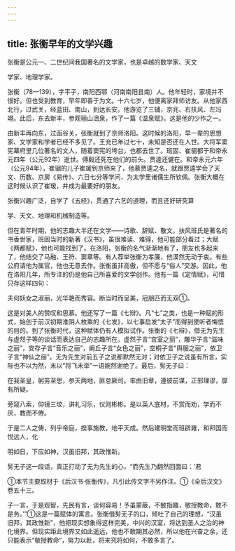 ```yaml
---
---
---
```

title: 张衡早年的文学兴趣
---



张衡是公元一、二世纪间我国著名的文学家，也是卓越的数学家、天文

学家、地理学家。

张衡（78—139），字平子，南阳西鄂（河南南阳县南）人。他年轻时，家境并不很好。但也受到教育，早年即善于为文。十六七岁，他便离家拜师访友。从他家西北行，过武关，经蓝田、南山，到达长安。他游览了三辅，京兆、右扶风、左冯翊。此后，东去新丰，参观骊山沮泉，作了一篇《温泉赋》。这是他的少作之一。

由新丰再向东，过函谷关，张衡就到了京师洛阳。这时候的洛阳，早一辈的思想家、文学家和学者已经不多见了。王充已年过七十，未知是否还在人世。大将军窦宪幕府里几位著名的文人，随着窦宪的垮台，也都去世了。班固、崔骃都于和帝永元四年（公元92年）逝世。傅毅还死在他们的前头。贾逵还健在。和帝永元六年（公元94年），崔骃的儿子崔瑗到京师来了，他慕贾逵之名，就跟贾逵学会了天文、历数、京房《易传》、六日七分等学问，为太学里诸儒生所钦佩。张衡大概在这时候认识了崔瑗，并成为最要好的朋友。

张衡兴趣广泛，自学了《五经》，贯通了六艺的道理，而且还好研究算

学、天文、地理和机械制造等。

但在青年时期，他的志趣大半还在文学——诗歌、辞赋、散文。扶风班氏是著名的书香世家，班固当时的新著《汉书》，虽很难读、难得，他可能部分看过；大赋《两都赋》，他也可能找到了。在洛阳，张衡的名气渐渐地有了，朋友也多起来了，他结交了马融、王符、窦章等。有人荐举张衡为孝廉，他漠然无动于衷。有些公府请他为属官，他也无意去作。张衡虽非高傲，但不愿与“俗人”交游。因此，他在洛阳几年，所专注的仍是他自己所喜爱的文学创作。他有一篇《定情赋》，可惜只存这样四句：

夫何妖女之淑丽，光华艳而秀容。断当时而呈美，冠朋匹而无双①。

这是对美人的赞叹和思慕。他还写了一篇《七辩》。凡“七”之类，也是一种赋的形式，始创于前汉初期淮阴人枚乘的《七发》，以七事启发“太子”而得到使听者悔悟的目的。到了张衡时代，这种赋体仍有人模拟试作。张衡的《七辩》，借无为先生与虚然子等的谈话而表达自己的志趣所在。虚然子言“宫室之丽”，雕华子言“滋味之丽”，安存子言“音乐之丽”，阚丘子言“女色之丽”，空桐子言“舆服之丽”，依卫子言“神仙之丽”。无为先生对前五子之说都默然无对；对依卫子之说虽有所言，实际也不以为然，末以“将飞未举”一语婉然谢绝了。最后，髣无子曰：

在我圣皇，躬劳至思，参天两地，匪怠厥司。率由旧章，遵彼前谋，正邪理谬，靡有所疑。

旁窥八索，仰镜三坟，讲礼习乐，仪则彬彬。是以英人底材，不赏而劝，学而不厌，教而不倦。

于是二人之俦，列乎帝庭，揆事施教，地平天成。然后建明堂而班辟雍，和邦国而悦远人，化

明如日，下应如神，汉虽旧邦，其政惟新。

髣无子这一段话，真正打动了无为先生的心，“而先生乃翻然回面曰：‘君

①本节主要取材于《后汉书·张衡传》，凡引此传文字不另作注。①《全后汉文》卷五十三。

子一言，于是观智，先民有言，谈何容易！予虽蒙蔽，不敏指趣，敬授教命，敢不是务。’”①这是一篇赋体的寓言。张衡借髣无子的口，倾吐了自己的理想，“汉虽旧邦，其政惟新”，他把现实想象得这样完美，中兴的汉室，将达到圣人之治的神化境界。但现实距此境界又如此遥远，他也不敢期其必然，所以他在兴奋之余，还只能表示“敬授教命”，努力以赴，将来究将如何，不敢多言了。